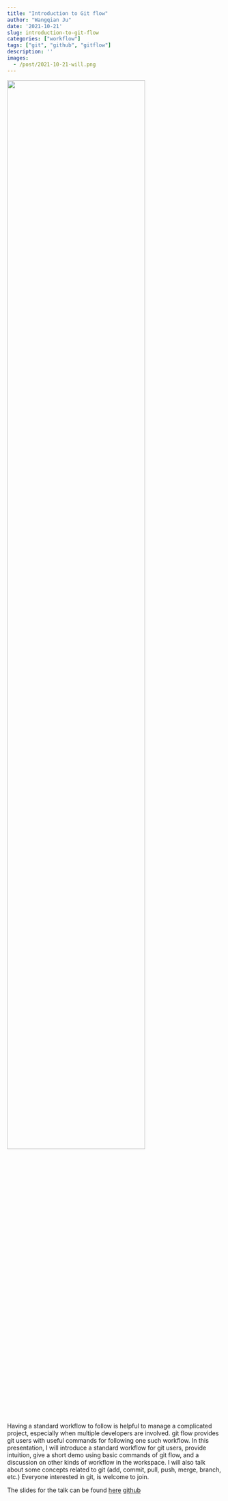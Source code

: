 ```yaml
---
title: "Introduction to Git flow"
author: "Wangqian Ju"
date: '2021-10-21'
slug: introduction-to-git-flow
categories: ["workflow"]
tags: ["git", "github", "gitflow"]
description: ''
images:
  - /post/2021-10-21-will.png
---
```


![](/post/2021-10-21-will.png){width=80%}  


Having a standard workflow to follow is helpful to manage a complicated project, especially when multiple developers are involved. git flow provides git users with useful commands for following one such workflow. In this presentation, I will introduce a standard workflow for git users, provide intuition, give a short demo using basic commands of git flow, and a discussion on other kinds of workflow in the workspace. I will also talk about some concepts related to git (add, commit, pull, push, merge, branch, etc.)  Everyone interested in git, is welcome to join. 

The slides for the talk can be found [here](https://docs.google.com/presentation/d/15KQBNdQEL-te9IMjBJV9EQwiX1Xaj-agJL_MySfDU2s/edit?usp=sharing) [github](https://github.com/willju-wangqian/will-gitflow-demo)






